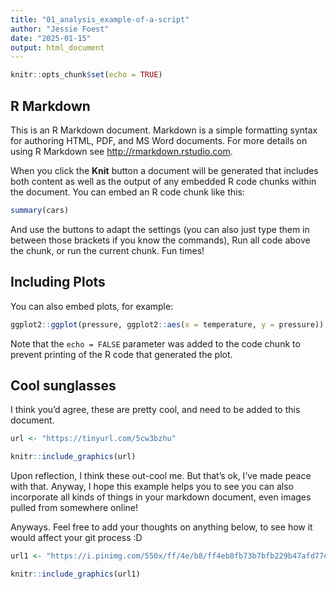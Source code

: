 ```yaml
---
title: "01_analysis_example-of-a-script"
author: "Jessie Foest"
date: "2025-01-15"
output: html_document
---
```


```r
knitr::opts_chunk$set(echo = TRUE)
```

## R Markdown

This is an R Markdown document. Markdown is a simple formatting syntax for authoring HTML, PDF, and MS Word documents. For more details on using R Markdown see <http://rmarkdown.rstudio.com>.

When you click the **Knit** button a document will be generated that includes both content as well as the output of any embedded R code chunks within the document. You can embed an R code chunk like this:

```r
summary(cars)
```
And use the buttons to adapt the settings (you can also just type them in between those brackets if you know the commands), Run all code above the chunk, or run the current chunk. Fun times!

## Including Plots

You can also embed plots, for example:

```r
ggplot2::ggplot(pressure, ggplot2::aes(x = temperature, y = pressure)) + ggplot2::geom_smooth(colour = "orange") + ggplot2::theme_classic()
```

Note that the `echo = FALSE` parameter was added to the code chunk to prevent printing of the R code that generated the plot.

## Cool sunglasses
I think you'd agree, these are pretty cool, and need to be added to this document.
```r
url <- "https://tinyurl.com/5cw3bzhu"

knitr::include_graphics(url)
```
Upon reflection, I think these out-cool me. But that's ok, I've made peace with that. Anyway, I hope this example helps you to see you can also incorporate all kinds of things in your markdown document, even images pulled from somewhere online!

Anyways. Feel free to add your thoughts on anything below, to see how it would affect your git process :D

```r
url1 <- "https://i.pinimg.com/550x/ff/4e/b8/ff4eb8fb73b7bfb229b47afd77ebec9a.jpg"

knitr::include_graphics(url1)

```
